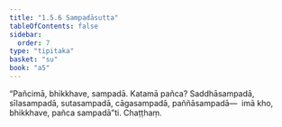 ```yaml
---
title: "1.5.6 Sampadāsutta"
tableOfContents: false
sidebar:
  order: 7
type: "tipitaka"
basket: "su"
book: "a5"
---
```



<DynamicBreadcrumb />

<Division number="46" book="a5" bookNo="16" page="46">

<Paragraph number="270" book="a5">
“Pañcimā, bhikkhave, sampadā. Katamā pañca? Saddhāsampadā, sīlasampadā, sutasampadā, cāgasampadā, paññāsampadā—  imā kho, bhikkhave, pañca sampadā”ti.

</Paragraph>
</Division>

<Paragraph number="271" type="center" book="a5">
Chaṭṭhaṃ.
</Paragraph>